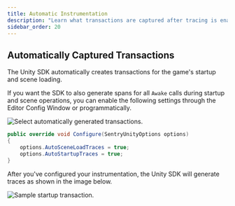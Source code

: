 ```yaml
---
title: Automatic Instrumentation
description: "Learn what transactions are captured after tracing is enabled."
sidebar_order: 20
---
```


## Automatically Captured Transactions

The Unity SDK automatically creates transactions for the game's startup and scene loading.

If you want the SDK to also generate spans for all `Awake` calls during startup and scene operations, you can enable the following settings through the Editor Config Window or <Link to="/platforms/unity/configuration/options/#programmatic-configuration">programmatically</Link>.

![Select automatically generated transactions.](./auto-transaction-config.png)

```csharp
public override void Configure(SentryUnityOptions options)
{
    options.AutoSceneLoadTraces = true;
    options.AutoStartupTraces = true;
}
```

After you've configured your instrumentation, the Unity SDK will generate traces as shown in the image below.

![Sample startup transaction.](./startup-transaction.png)
